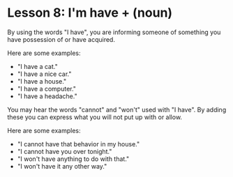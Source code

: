 # Lesson 8: I'm have + (noun)

By using the words "I have", you are informing someone of something
you have possession of or have acquired.

Here are some examples:

- "I have a cat."
- "I have a nice car."
- "I have a house."
- "I have a computer."
- "I have a headache."

You may hear the words "cannot" and "won't" used with "I have". By adding these you can express what you will not put up with or allow.

Here are some examples:

- "I cannot have that behavior in my house."
- "I cannot have you over tonight."
- "I won't have anything to do with that."
- "I won't have it any other way."
